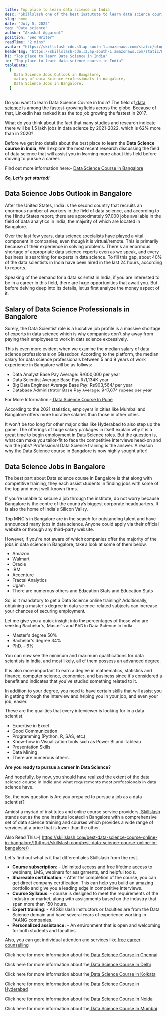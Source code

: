 ```yaml
---
title: Top place to learn data science in India
desc: "Skillslash one of the best instutute to learn data science course in India, so Enroll Now And Get Your Dream Job!"
slug: home
date: "July 5, 2022"
tag: "Data science"
author: "Akashat Aggarwal"
position: "Seo Writer"
readTime: "2 mins"
avatar: "https://skillslash-cdn.s3.ap-south-1.amazonaws.com/static/blog/avatar-02.webp"
headerImg: "https://skillslash-cdn.s3.ap-south-1.amazonaws.com/static/blog/Data-Science-Course-In-India.webp"
h1: "Top place to learn Data Science in India"
id: "Top-place-to-learn-data-science-course-in-India"
tableData:
  [
    Data Science Jobs Outlook in Bangalore,
    Salary of Data Science Professionals in Bangalore,
    Data Science Jobs in Bangalore,
  ]
---
```


Do you want to learn Data Science Course in India? The field of[ data science](https://en.wikipedia.org/wiki/Data_science) is among the fastest-growing fields across the globe. Because of that, LinkedIn has ranked it as the top job growing the fastest in 2017.

What do you think about the fact that many studies and research indicate there will be 1.5 lakh jobs in data science by 2021-2022, which is 62% more than in 2020?

Before we get into details about the best place to learn the **Data Science course in India**, We'll explore the most recent research discussing the field of data science that will assist you in learning more about this field before moving to pursue a career.

Find out more information here:- [ Data Science Course in Bangalore](https://skillslash.com/data-science-course-in-bangalore/)

**_So, Let's get started!_**

## Data Science Jobs Outlook in Bangalore

After the United States, India is the second country that recruits an enormous number of workers in the field of data science, and according to the Hindu States report, there are approximately 97,000 jobs available in the field of data analytics in India, the majority of which are located in Bangalore.

Over the last few years, data science specialists have played a vital component in companies, even though it is virtual/remote. This is primarily because of their experience in solving problems. There's an enormous shortage of appropriate data science experts even as we speak, and every business is searching for experts in data science. To fill this gap, about 40% of the data scientists in India have been hired in the last 24 hours, according to reports.

Speaking of the demand for a data scientist in India, if you are interested to be in a career in this field, there are huge opportunities that await you. But before delving deep into its details, let us first analyze the money aspect of it.

## Salary of Data Science Professionals in Bangalore

Surely, the Data Scientist role is a lucrative job profile is a massive shortage of experts in data science which is why companies don't shy away from paying their employees to work in data science excessively.

This is even more evident when we examine the median salary of data science professionals on Glassdoor. According to the platform, the median salary for data science professionals between 5 and 9 years of work experience in Bangalore will be as follows:

- Data Analyst
  Base Pay Average: Rs600,000 per year
- Data Scientist
  Average Base Pay Rs1,134K year
- Big Data Engineer
  Average Base Pay: Rs903,564/ per year
- Database Administrator
  Base Pay Average: 847,674 rupees per year

For More Information:-[ Data Science Course In Pune](https://skillslash.com/data-science-course-in-Pune/)

According to the 2021 statistics, employers in cities like Mumbai and Bangalore offers more lucrative salaries than those in other cities.

It won't be too long for other major cities like Hyderabad to also step up the game. The offerings of huge salary packages in itself explain why it is a great time to begin employment in Data Science roles. But the question is, what can make you tailor-fit to face the competitive interviews head-on and win the jobs? Professional Data Science training is the answer. A reason why the Data Science course in Bangalore is now highly sought after!

## Data Science Jobs in Bangalore

The best part about Data science course in Bangalore is that along with competitive training, they each assist students in finding jobs with some of the top and most well-known firms.

If you're unable to secure a job through the institute, do not worry because Bangalore is the centre of the country's biggest corporate headquarters. It is also the home of India's Silicon Valley.

Top MNC's in Bangalore are in the search for outstanding talent and have announced many jobs in data science. Anyone could apply via their official website or through any third-party website.

However, if you're not aware of which companies offer the majority of the jobs in data science in Bangalore, take a look at some of them below.

- Amazon
- Walmart
- Oracle
- IBM
- Accenture
- Fractal Analytics
- Ugam
- There are numerous others and Education Stats and Education Stats

So, is it mandatory to get a Data Science online training? Additionally, obtaining a master's degree in data science-related subjects can increase your chances of securing employment.

Let me give you a quick insight into the percentages of those who are seeking Bachelor's, Master's and PhD in Data Science in India.

- Master's degree 50%
- Bachelor's degree 34%
- PhD. - 6%

You can now see the minimum and maximum qualifications for data scientists in India, and most likely, all of them possess an advanced degree.

It is also more important to earn a degree in mathematics, statistics and finance, computer science, economics, and business since it's considered a benefit and indicates that you've studied something related to it.

In addition to your degree, you need to have certain skills that will assist you in getting through the interview and helping you in your job, and even your job, easier.

These are the qualities that every interviewer is looking for in a data scientist.

- Expertise in Excel
- Good Communication
- Programming (Python, R, SAS, etc.)
- Know-how in Visualization tools such as Power BI and Tableau
- Presentation Skills
- Data Mining
- There are numerous others.

**Are you ready to pursue a career In Data Science?**

And hopefully, by now, you should have realized the extent of the data science course in India and what requirements most professionals in data science have.

So, the now question is Are you prepared to pursue a job as a data scientist?

Amidst a myriad of institutes and online course service providers,[ Skillslash](https://skillslash.com/) stands out as the one institute located in Bangalore with a comprehensive set of data science training and courses which provides a wide range of services at a price that is lower than the other.

Also Read This:-[ https://skillslash.com/best-data-science-course-online-in-bangalore/](https://skillslash.com/best-data-science-course-online-in-bangalore/)

Let's find out what is it that differentiates Skillslash from the rest.

- **Course subscription**: - Unlimited access and free lifetime access to webinars, LMS, webinars for assignments, and helpful tools.
- **Shareable certification**: - After the completion of the course, you can get direct company certification. This can help you build an amazing portfolio and give you a leading edge in competitive interviews.
- **Course Syllabus**: - course is designed to meet the requirements of the industry or market, along with assignments based on the industry that span more than 150 hours.
- **Expert training**: - All Skillslash instructors or faculties are from the Data Science domain and have several years of experience working in FAANG companies.
- **Personalized assistance:** - An environment that is open and welcoming for both students and faculties.

Also, you can get individual attention and services like[ free career counselling](https://skillslash.com/contact/)

Click here for more information about the[ Data Science Course in Chennai](https://skillslash.com/data-science-course-in-chennai/)

Click here for more information about the[ Data Science Course In Delhi](https://skillslash.com/data-science-course-in-delhi/)

Click here for more information about the[ Data Science Course in Kolkata](https://skillslash.com/data-science-course-in-kolkata/)

Click here for more information about the[ Data Science Course in Hyderabad](https://skillslash.com/data-science-course-in-hyderabad/)

Click here for more information about the[ Data Science Course In Noida ](https://skillslash.com/data-science-course-with-placement-in-noida/)

Click here for more information about the[ Data Science Course In Mumbai](https://skillslash.com/data-science-course-in-mumbai/)
